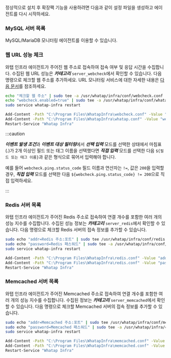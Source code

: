 정상적으로 설치 후 확장팩 기능을 사용하려면 다음과 같이 설정 파일을 생성하고 에이전트를 다시 시작하세요.

### MySQL 서버 목록

MySQL/MariaDB 모니터링 에이전트를 이용할 수 있습니다.

### 웹 URL 성능 체크

와탭 인프라 에이전트가 주어진 웹 주소로 접속하여 접속 여부 및 응답 시간을 수집합니다. 수집된 웹 URL 성능은 ***카테고리*** `server_webcheck`에서 확인할 수 있습니다. 다음 명령으로 체크할 웹 주소를 추가하세요. URL 모니터링 서비스에 대한 자세한 내용은 [다음 문서](../url/url-intro)를 참조하세요.

<Tabs>
<TabItem value="lxs" label="Linux Shell">

```bash title=SH
echo "체크할 웹 주소" | sudo tee -a /usr/whatap/infra/conf/webcheck.conf
echo "webcheck.enabled=true" | sudo tee -a /usr/whatap/infra/conf/whatap.conf
sudo service whatap-infra restart
```

</TabItem>
<TabItem value="wps" label="Windows Powershell">

```bash title=SH
Add-Content -Path "C:\Program Files\WhatapInfra\webcheck.conf" -Value "체크할 웹 주소"
Add-Content -Path "C:\Program Files\WhatapInfra\whatap.conf" -Value "webcheck.enabled=true"
Restart-Service "Whatap Infra"
```

</TabItem>
</Tabs>

:::caution

***이벤트 발생 조건***과 ***이벤트 대상 필터링***에서 ***선택 입력*** 모드를 선택한 상태에서 마침표(.)가 2개 이상인 필드 또는 태그 이름을 선택했다면 ***직접 입력*** 모드를 선택한 다음 `${필드 또는 태그 이름}`과 같은 형식으로 묶어서 입력해야 합니다.

예를 들어 `webcheck.ping.status_code` 필드 이름과 연산자는 `!=`, 값은 `200`을 입력할 경우, ***직접 입력*** 모드를 선택한 다음 `${webcheck.ping.status_code} != 200`으로 직접 입력하세요.

:::

<!-- 

아래는 필드명 관련 컨펌 후 추가 예정

:::note

**필드명 규칙**

필드명에 마침표(*.*)가 2개 이상 포함된 경우 다음과 같이 입력해 주세요.

> 예시, `webcheck.ping.status_code` → `${webcheck.ping.status_code}`

:::

-->

### Redis 서버 목록

와탭 인프라 에이전트가 주어진 Redis 주소로 접속하여 연결 개수를 포함한 여러 개의 성능 지수를 수집합니다. 수집된 성능 정보는 ***카테고리*** `server_redis`에서 확인할 수 있습니다. 다음 명령으로 체크할 Redis 서버의 접속 정보를 추가할 수 있습니다.

<Tabs>
<TabItem value="lxs2" label="Linux Shell">

```bash title=SH
sudo echo "addr=Redis 주소:포트" | sudo tee /usr/whatap/infra/conf/redis.conf
sudo echo "password=Redis 패스워드" | sudo tee -a /usr/whatap/infra/conf/redis.conf
sudo service whatap-infra restart
```

</TabItem>
<TabItem value="wps2" label="Windows Powershell">

```bash title=SH
Add-Content -Path "C:\Program Files\WhatapInfra\redis.conf" -Value "addr=Redis 주소:포트"
Add-Content -Path "C:\Program Files\WhatapInfra\redis.conf" -Value "password=Redis 패스워드"
Restart-Service "Whatap Infra"
```

</TabItem>
</Tabs>

### Memcached 서버 목록

와탭 인프라 에이전트가 주어진 Memcached 주소로 접속하여 연결 개수를 포함한 여러 개의 성능 지수를 수집합니다. 수집된 정보는 ***카테고리*** `server_memcached`에서 확인할 수 있습니다. 다음 명령으로 체크할 Memcached 서버의 접속 정보를 추가할 수 있습니다.

<Tabs>
<TabItem value="lxs3" label="Linux Shell">

```bash title=SH
sudo echo "addr=Memcached 주소:포트" | sudo tee /usr/whatap/infra/conf/memcached.conf
sudo echo "password=Memcached 패스워드" | sudo tee -a /usr/whatap/infra/conf/memcached.conf
sudo service whatap-infra restart
```

</TabItem>
<TabItem value="wps3" label="Windows Powershell">

```bash title=SH
Add-Content -Path "C:\Program Files\WhatapInfra\memcached.conf" -Value "addr=Memcached 주소"
Add-Content -Path "C:\Program Files\WhatapInfra\memcached.conf" -Value "password=Memcached 패스워드"
Restart-Service "Whatap Infra"
```

</TabItem>
</Tabs>
